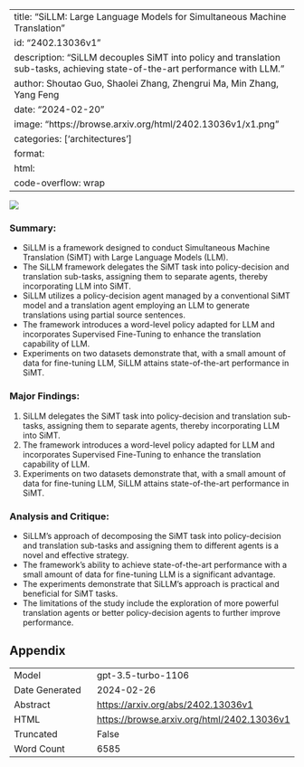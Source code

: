 
---
title: "SiLLM: Large Language Models for Simultaneous Machine Translation"
id: "2402.13036v1"
description: "SiLLM decouples SiMT into policy and translation sub-tasks, achieving state-of-the-art performance with LLM."
author: Shoutao Guo, Shaolei Zhang, Zhengrui Ma, Min Zhang, Yang Feng
date: "2024-02-20"
image: "https://browse.arxiv.org/html/2402.13036v1/x1.png"
categories: ['architectures']
format:
  html:
    code-overflow: wrap
---

![](https://browse.arxiv.org/html/2402.13036v1/x1.png)

### **Summary:**
- SiLLM is a framework designed to conduct Simultaneous Machine Translation (SiMT) with Large Language Models (LLM).
- The SiLLM framework delegates the SiMT task into policy-decision and translation sub-tasks, assigning them to separate agents, thereby incorporating LLM into SiMT.
- SiLLM utilizes a policy-decision agent managed by a conventional SiMT model and a translation agent employing an LLM to generate translations using partial source sentences.
- The framework introduces a word-level policy adapted for LLM and incorporates Supervised Fine-Tuning to enhance the translation capability of LLM.
- Experiments on two datasets demonstrate that, with a small amount of data for fine-tuning LLM, SiLLM attains state-of-the-art performance in SiMT.

### Major Findings:
1. SiLLM delegates the SiMT task into policy-decision and translation sub-tasks, assigning them to separate agents, thereby incorporating LLM into SiMT.
2. The framework introduces a word-level policy adapted for LLM and incorporates Supervised Fine-Tuning to enhance the translation capability of LLM.
3. Experiments on two datasets demonstrate that, with a small amount of data for fine-tuning LLM, SiLLM attains state-of-the-art performance in SiMT.

### Analysis and Critique:
- SiLLM's approach of decomposing the SiMT task into policy-decision and translation sub-tasks and assigning them to different agents is a novel and effective strategy.
- The framework's ability to achieve state-of-the-art performance with a small amount of data for fine-tuning LLM is a significant advantage.
- The experiments demonstrate that SiLLM's approach is practical and beneficial for SiMT tasks.
- The limitations of the study include the exploration of more powerful translation agents or better policy-decision agents to further improve performance.

## Appendix

|          |          |
|----------|----------|
| Model     | gpt-3.5-turbo-1106       |
| Date Generated     | 2024-02-26       |
| Abstract | [https://arxiv.org/abs/2402.13036v1](https://arxiv.org/abs/2402.13036v1)        |
| HTML     | [https://browse.arxiv.org/html/2402.13036v1](https://browse.arxiv.org/html/2402.13036v1)       |
| Truncated       | False       |
| Word Count       | 6585       |